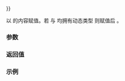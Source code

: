 {{cpp/thread/future_error/title|operator{{=}}}}
{{cpp/thread/future_error/navbar}}
{{ddcl|since=c++11|1=
future_error&amp; operator=( const future_error&amp; other ) noexcept;
}}

以 {{c|other}} 的内容赋值。若 {{c|*this}} 与 {{c|other}} 均拥有动态类型 {{tt|std::future_error}} 则赋值后 {{c|1=std::strcmp(what(), other.what()) == 0}}。

===参数===
{{par begin}}
{{par|other|用以赋值的另一 {{tt|future_error}} 对象}}
{{par end}}

===返回值===
{{c|*this}}

===示例===
{{example}}

{{langlinks|en|es|ja|ru}}